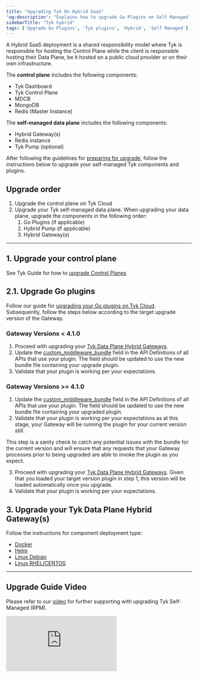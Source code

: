```yaml
---
title: "Upgrading Tyk On Hybrid SaaS"
'og:description': "Explains how to upgrade Go Plugins on Self Managed (Hybrid)"
sidebarTitle: "Tyk hybrid"
tags: ['Upgrade Go Plugins', 'Tyk plugins', 'Hybrid', 'Self Managed']
---
```


A Hybrid SaaS deployment is a shared responsibility model where Tyk is responsible for hosting the Control Plane while the client is responsible hosting their Data Plane, be it hosted on a public cloud provider or on their own infrastructure.

The **control plane** includes the following components:
- Tyk Dashboard
- Tyk Control Plane
- MDCB
- MongoDB
- Redis (Master Instance)

The **self-managed data plane** includes the following components:
- Hybrid Gateway(s) 
- Redis instance 
- Tyk Pump (optional)

After following the guidelines for [preparing for upgrade](/5.5/developer-support/upgrading-tyk/preparations/upgrade-guidelines),
follow the instructions below to upgrade your self-managed Tyk components and plugins.


## Upgrade order

1. Upgrade the control plane on Tyk Cloud
2. Upgrade your Tyk self-managed data plane. When upgrading your data plane, upgrade the components in the
following order:
   1. Go Plugins (if applicable)
   2. Hybrid Pump (if applicable)
   3. Hybrid Gateway(s)

---

## 1. Upgrade your control plane

See Tyk Guide for how to [upgrade Control Planes](/5.5/tyk-cloud/environments-&-deployments/managing-control-planes#upgrade-control-planes)

## 2.1. Upgrade Go plugins

Follow our guide for [upgrading your Go plugins on Tyk Cloud](/5.5/developer-support/upgrading-tyk/deployment-model/cloud/upgrade-go-plugin). Subsequently, follow the steps below according to the target upgrade version of the Gateway.

### Gateway Versions < 4.1.0

1. Proceed with upgrading your [Tyk Data Plane Hybrid Gateways](/5.5/#upgrading-data-plane-hybrid-gateways).
2. Update the [custom_middleware_bundle](/5.5/plugins/how-to-serve-plugins/plugin-bundles#per-api--local-parameters)
field in the API Definitions of all APIs that use your plugin. The field should be updated to use the new bundle file
containing your upgrade plugin.
3. Validate that your plugin is working per your expectations.

### Gateway Versions >= 4.1.0

1. Update the [custom_middleware_bundle](/5.5/plugins/how-to-serve-plugins/plugin-bundles#per-api--local-parameters)
field in the API Definitions of all APIs that use your plugin. The field should be updated to use the new bundle file
containing your upgraded plugin.
2. Validate that your plugin is working per your expectations as at this stage, your Gateway will be running the plugin
for your current version still.

  
<Note>
This step is a sanity check to catch any potential issues with the bundle for the current version and will ensure that
  any requests that your Gateway processes prior to being upgraded are able to invoke the plugin as you expect.
</Note>


3. Proceed with upgrading your [Tyk Data Plane Hybrid Gateways](/5.5/#upgrading-data-plane-hybrid-gateways). Given that you
loaded your target version plugin in step 1, this version will be loaded automatically once you upgrade.
4. Validate that your plugin is working per your expectations.

<h2 id="upgrading-data-plane-hybrid-gateways">3. Upgrade your Tyk Data Plane Hybrid Gateway(s)</h2>
Follow the instructions for component deployment type:

- [Docker](/5.5/developer-support/upgrading-tyk/deployment-model/self-managed/docker)
- [Helm](/5.5/developer-support/upgrading-tyk/deployment-model/self-managed/helm)
- [Linux Debian](/5.5/developer-support/upgrading-tyk/deployment-model/self-managed/linux-distributions/self-managed-deb#upgrade-tyk-packages)
- [Linux RHEL/CENTOS](/5.5/developer-support/upgrading-tyk/deployment-model/self-managed/linux-distributions/self-managed-rpm#upgrade-tyk-packages)

---

## Upgrade Guide Video

Please refer to our [video](https://tyk-1.wistia.com/medias/4nf9fggatz) for further supporting with upgrading Tyk Self-Managed (RPM).

<div>
<iframe src="https://fast.wistia.net/embed/iframe/4nf9fggatz" title="Wistia video player" allowfullscreen frameborder="0" scrolling="no" className="responsive-frame" name="wistia_embed" ></iframe>
</div>
